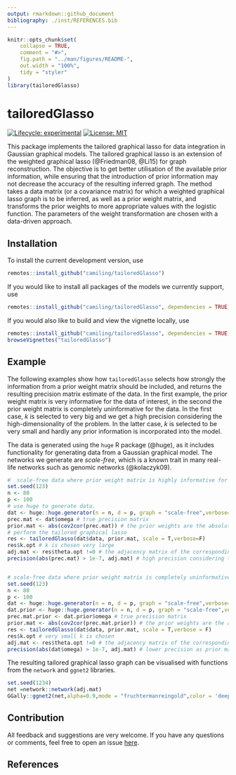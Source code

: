```yaml
---
output: rmarkdown::github_document
bibliography: ./inst/REFERENCES.bib
---
```


<!-- README.md is generated from README.Rmd. Please edit that file -->

```r
knitr::opts_chunk$set(
    collapse = TRUE,
    comment = "#>",
    fig.path = "../man/figures/README-",
    out.width = "100%",
    tidy = "styler"
)
library(tailoredGlasso)
```


# tailoredGlasso
 
<!-- badges: start -->
[![Lifecycle: experimental](https://img.shields.io/badge/lifecycle-experimental-orange.svg)](https://www.tidyverse.org/lifecycle/#experimental)
[![License: MIT](https://img.shields.io/badge/License-MIT-yellow.svg)](https://opensource.org/licenses/MIT)
<!-- badges: end -->

<!-- IF ON CRAN [![CRAN_Status_Badge](https://www.r-pkg.org/badges/version-last-release/shapr)]
[![CRAN_Downloads_Badge](https://cranlogs.r-pkg.org/badges/grand-total/shapr)]---->
<!--WHEN TESTING IS INCLUDED [![R build status](https://github.com/NorskRegnesentral/shapr/workflows/R-CMD-check/badge.svg)] --->
<!--PAPER HERE [![DOI](https://joss.theoj.org/papers/10.21105/joss.02027/status.svg)]---->


This package implements the tailored graphical lasso for data integration in Gaussian graphical models. The tailored graphical lasso is an extension of the weighted graphical lasso (@Friedman08, @Li15) for graph reconstruction. The objective is to get better utilisation of the available prior information, while ensuring that the introduction of prior information may not decrease the accuracy of the resulting inferred graph. The method takes a data matrix (or a covariance matrix) for which a weighted graphical lasso graph is to be inferred, as well as a prior weight matrix, and transforms the prior weights to more appropriate values with the logistic function. The parameters of the weight transformation are chosen with a data-driven approach. 


## Installation

To install the current development version, use

```r
remotes::install_github("camiling/tailoredGlasso")
```

If you would like to install all packages of the models we currently support, use

```r
remotes::install_github("camiling/tailoredGlasso", dependencies = TRUE)
```


If you would also like to build and view the vignette locally, use 

```r
remotes::install_github("camiling/tailoredGlasso", dependencies = TRUE, build_vignettes = TRUE)
browseVignettes("tailoredGlasso")
```


## Example

The following examples show how `tailoredGlasso` selects how strongly the information from a prior weight matrix should be included, and returns the resulting precision matrix estimate of the data. In the first example, the prior weight matrix is very informative for the data of interest, in the second the prior weight matrix is completely uninformative for the data. In the first case, $k$ is selected to very big and we get a high precision considering the high-dimensionality of the problem. In the latter case, $k$ is selected to be very small and hardly any prior information is incorporated into the model. 

The data is generated using the `huge` R package (@huge), as it includes functionality for generating data from a Gaussian graphical model. The networks we generate are *scale-free*, which is a known trait in many real-life networks such as genomic networks (@kolaczyk09). 


```r
#  scale-free data where prior weight matrix is highly informative for the data of interest.
set.seed(123)
n <- 80
p <- 100
# use huge to generate data. 
dat <- huge::huge.generator(n = n, d = p, graph = "scale-free",verbose=F)
prec.mat <- dat$omega # true precision matrix
prior.mat <- abs(cov2cor(prec.mat)) # the prior weights are the absolute values of the true partial correlations, thus very informative. 
# perform the tailored graphical lasso 
res <- tailoredGlasso(dat$data, prior.mat, scale = T,verbose=F)
res$k.opt # k is chosen very large
adj.mat <- res$theta.opt !=0 # the adjacency matrix of the corresponding graph 
precision(abs(prec.mat) > 1e-7, adj.mat) # high precision considering the high-dimensionality of the problem. 


# scale-free data where prior weight matrix is completely uninformative for the data of interest.
set.seed(123)
n <- 80
p <- 100
dat <- huge::huge.generator(n = n, d = p, graph = "scale-free",verbose=F)
dat.prior <- huge::huge.generator(n = n, d = p, graph = "scale-free",verbose=F)
prec.mat.prior <- dat.prior$omega # true precision matrix
prior.mat <- abs(cov2cor(prec.mat.prior)) # the prior weights are the absolute values of completely unrelated partial correlations, thus completely uninformative. 
res <- tailoredGlasso(dat$data, prior.mat, scale = T,verbose = F)
res$k.opt # very small k is chosen
adj.mat <- res$theta.opt !=0 # the adjacency matrix of the corresponding graph 
precision(abs(dat$omega) > 1e-7, adj.mat) # lower precision as prior matrix did not provide any additional information.
```

The resulting tailored graphical lasso graph can be visualised with functions from the `network` and `ggnet2` libraries. 

```r
set.seed(1234)
net =network::network(adj.mat)
GGally::ggnet2(net,alpha=0.9,mode = "fruchtermanreingold",color = 'deepskyblue2')
```


## Contribution

All feedback and suggestions are very welcome. If you have any questions or comments, feel
free to open an issue [here](https://github.com/Camiling/TailoredGlasso/issues). 



## References
